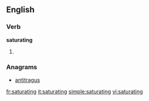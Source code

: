 ==English==

===Verb===
'''saturating'''

# {{present participle of|[[saturate]]}}

===Anagrams===
* [[antitragus#English|antitragus]]

[[fr:saturating]]
[[it:saturating]]
[[simple:saturating]]
[[vi:saturating]]